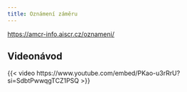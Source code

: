 ```yaml
---
title: Oznámení záměru
---
```


<https://amcr-info.aiscr.cz/oznameni/>

## Videonávod 

::: {.column-page-right}
{{< video https://www.youtube.com/embed/PKao-u3rRrU?si=SdbtPwwqgTCZ1PSQ >}}
:::

